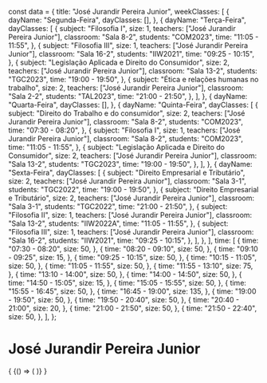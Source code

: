 const data = {
  title: "José Jurandir Pereira Junior",
  weekClasses: [
    {
      dayName: "Segunda-Feira",
      dayClasses: [],
    },
    {
      dayName: "Terça-Feira",
      dayClasses: [
        {
          subject: "Filosofia I",
          size: 1,
          teachers: ["José Jurandir Pereira Junior"],
          classroom: "Sala 8-2",
          students: "COM2023",
          time: "11:05 - 11:55",
        },
        {
          subject: "Filosofia III",
          size: 1,
          teachers: ["José Jurandir Pereira Junior"],
          classroom: "Sala 16-2",
          students: "IIW2021",
          time: "09:25 - 10:15",
        },
        {
          subject: "Legislação Aplicada e Direito do Consumidor",
          size: 2,
          teachers: ["José Jurandir Pereira Junior"],
          classroom: "Sala 13-2",
          students: "TGC2023",
          time: "19:00 - 19:50",
        },
        {
          subject: "Ética e relações humanas no trabalho",
          size: 2,
          teachers: ["José Jurandir Pereira Junior"],
          classroom: "Sala 2-2",
          students: "TAL2023",
          time: "21:00 - 21:50",
        },
      ],
    },
    {
      dayName: "Quarta-Feira",
      dayClasses: [],
    },
    {
      dayName: "Quinta-Feira",
      dayClasses: [
        {
          subject: "Direito do Trabalho e do consumidor",
          size: 2,
          teachers: ["José Jurandir Pereira Junior"],
          classroom: "Sala 8-2",
          students: "COM2023",
          time: "07:30 - 08:20",
        },
        {
          subject: "Filosofia I",
          size: 1,
          teachers: ["José Jurandir Pereira Junior"],
          classroom: "Sala 8-2",
          students: "COM2023",
          time: "11:05 - 11:55",
        },
        {
          subject: "Legislação Aplicada e Direito do Consumidor",
          size: 2,
          teachers: ["José Jurandir Pereira Junior"],
          classroom: "Sala 13-2",
          students: "TGC2023",
          time: "19:00 - 19:50",
        },
      ],
    },
    {
      dayName: "Sexta-Feira",
      dayClasses: [
        {
          subject: "Direito Empresarial e Tributário",
          size: 2,
          teachers: ["José Jurandir Pereira Junior"],
          classroom: "Sala 3-1",
          students: "TGC2022",
          time: "19:00 - 19:50",
        },
        {
          subject: "Direito Empresarial e Tributário",
          size: 2,
          teachers: ["José Jurandir Pereira Junior"],
          classroom: "Sala 3-1",
          students: "TGC2022",
          time: "21:00 - 21:50",
        },
        {
          subject: "Filosofia II",
          size: 1,
          teachers: ["José Jurandir Pereira Junior"],
          classroom: "Sala 13-2",
          students: "IIW2022A",
          time: "11:05 - 11:55",
        },
        {
          subject: "Filosofia III",
          size: 1,
          teachers: ["José Jurandir Pereira Junior"],
          classroom: "Sala 16-2",
          students: "IIW2021",
          time: "09:25 - 10:15",
        },
      ],
    },
  ],
  time: [
    {
      time: "07:30 - 08:20",
      size: 50,
    },
    {
      time: "08:20 - 09:10",
      size: 50,
    },
    {
      time: "09:10 - 09:25",
      size: 15,
    },
    {
      time: "09:25 - 10:15",
      size: 50,
    },
    {
      time: "10:15 - 11:05",
      size: 50,
    },
    {
      time: "11:05 - 11:55",
      size: 50,
    },
    {
      time: "11:55 - 13:10",
      size: 75,
    },
    {
      time: "13:10 - 14:00",
      size: 50,
    },
    {
      time: "14:00 - 14:50",
      size: 50,
    },
    {
      time: "14:50 - 15:05",
      size: 15,
    },
    {
      time: "15:05 - 15:55",
      size: 50,
    },
    {
      time: "15:55 - 16:45",
      size: 50,
    },
    {
      time: "16:45 - 19:00",
      size: 135,
    },
    {
      time: "19:00 - 19:50",
      size: 50,
    },
    {
      time: "19:50 - 20:40",
      size: 50,
    },
    {
      time: "20:40 - 21:00",
      size: 20,
    },
    {
      time: "21:00 - 21:50",
      size: 50,
    },
    {
      time: "21:50 - 22:40",
      size: 50,
    },
  ],
};

# José Jurandir Pereira Junior

<div>
  {
    <BrowserOnly>
      {() => (
        <Grid
          title={data.title}
          weekClasses={data.weekClasses}
          time={data.time}
        />
      )}
    </BrowserOnly>
  }
</div>
